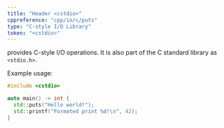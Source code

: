 ```yaml
---
title: "Header <cstdio>"
cppreference: "cpp/io/c/puts"
type: "C-style I/O Library"
token: "<cstdio>"
---
```


provides C-style I/O operations.
It is also part of the C standard library as `<stdio.h>`.

Example usage:

```cpp notip=true
#include <cstdio>

auto main() -> int {
  std::puts("Hello world!");
  std::printf("Formated print %d!\n", 42);
}
```
